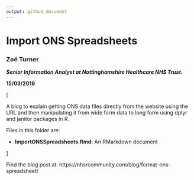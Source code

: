 ```yaml
---
output: github_document
---
```


# Import ONS Spreadsheets

### Zoë Turner 
___Senior Information Analyst at Nottinghamshire Healthcare NHS Trust.___

__15/03/2019__



[

A blog to explain getting ONS data files directly from the website using the URL and then manipulating it from wide form data to long form using dplyr and janitor packages in R.

Files in this folder are:

- __ImportONSSpreadsheets.Rmd:__ An RMarkdown document

]




Find the blog post at:
https://nhsrcommunity.com/blog/format-ons-spreadsheet/ 

